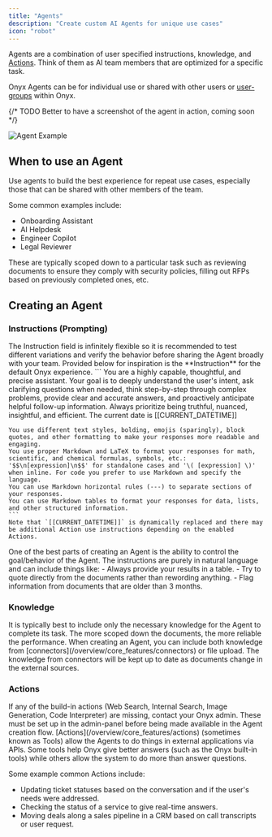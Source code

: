 ```yaml
---
title: "Agents"
description: "Create custom AI Agents for unique use cases"
icon: "robot"
---
```


Agents are a combination of user specified instructions, knowledge, and [Actions](/overview/core_features/actions). Think of them as AI team members that are optimized for a specific task.

Onyx Agents can be for individual use or shared with other users or [user-groups](/admin/user_management/groups) within Onyx.

{/* TODO Better to have a screenshot of the agent in action, coming soon */}

<img className="rounded-image" src="/assets/overview/core_features/agent.png" alt="Agent Example" />

## When to use an Agent
Use agents to build the best experience for repeat use cases, especially those that can be shared with other members of the team.

Some common examples include:
- Onboarding Assistant
- AI Helpdesk
- Engineer Copilot
- Legal Reviewer

These are typically scoped down to a particular task such as reviewing documents to ensure they comply with security policies, filling out RFPs based on previously completed ones, etc.

## Creating an Agent
### Instructions (Prompting)
<Tip>
The Instruction field is infinitely flexible so it is recommended to test different variations and verify the behavior before sharing the Agent broadly with your team.
</Tip>
Provided below for inspiration is the **Instruction** for the default Onyx experience.
<Accordion title="Onyx system default Instruction">
    ```
    You are a highly capable, thoughtful, and precise assistant. Your goal is to deeply understand the user's intent, ask clarifying questions when needed, think step-by-step through complex problems, provide clear and accurate answers, and proactively anticipate helpful follow-up information. Always prioritize being truthful, nuanced, insightful, and efficient.
    The current date is [[CURRENT_DATETIME]]

    You use different text styles, bolding, emojis (sparingly), block quotes, and other formatting to make your responses more readable and engaging.
    You use proper Markdown and LaTeX to format your responses for math, scientific, and chemical formulas, symbols, etc.: '$$\n[expression]\n$$' for standalone cases and '\( [expression] \)' when inline. For code you prefer to use Markdown and specify the language.
    You can use Markdown horizontal rules (---) to separate sections of your responses.
    You can use Markdown tables to format your responses for data, lists, and other structured information.
    ```
    Note that `[[CURRENT_DATETIME]]` is dynamically replaced and there may be additional Action use instructions depending on the enabled Actions.
</Accordion>
One of the best parts of creating an Agent is the ability to control the goal/behavior of the Agent. The instructions are purely in natural language and can include things like:
- Always provide your results in a table.
- Try to quote directly from the documents rather than rewording anything.
- Flag information from documents that are older than 3 months.

### Knowledge
<Tip>
It is typically best to include only the necessary knowledge for the Agent to complete its task. The more scoped down the documents, the more reliable the performance.
</Tip>
When creating an Agent, you can include both knowledge from [connectors](/overview/core_features/connectors) or file upload. The knowledge from connectors will be kept up to date as documents change in the external sources.

### Actions
<Note>
If any of the build-in actions (Web Search, Internal Search, Image Generation, Code Interpreter) are missing, contact your Onyx admin.
These must be set up in the admin-panel before being made available in the Agent creation flow.
</Note>
[Actions](/overview/core_features/actions) (sometimes known as Tools) allow the Agents to do things in external applications via APIs. Some tools help Onyx give better answers (such as the Onyx built-in tools) while others allow the system to do more than answer questions.

Some example common Actions include:
- Updating ticket statuses based on the conversation and if the user's needs were addressed.
- Checking the status of a service to give real-time answers.
- Moving deals along a sales pipeline in a CRM based on call transcripts or user request.
